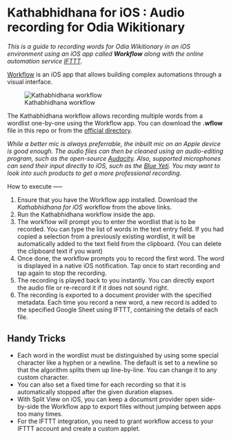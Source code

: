 Kathabhidhana for iOS : Audio recording for Odia Wikitionary
===================================
<i>This is a guide to recording words for Odia Wikitionary in an iOS environment using an iOS app called <b>Workflow</b> along with the online automation service [IFTTT](https://ifttt.com/).</i>

[Workflow](https://workflow.is) is an iOS app that allows building complex automations through a visual interface.

![Kathabhidhana workflow](https://github.com/pattaprateek/Kathabhidhana/blob/master/Kathabhidhana%20for%20iOS/IMG_9475.JPG)

The Kathabhidhana workflow allows recording multiple words from a wordlist one-by-one using the Workflow app. You can download the <b>.wflow</b> file in this repo or from the [official directory](https://workflow.is/workflows/acb7f3c267754b2ca84839d68fb52eef). 

<i>While a better mic is always preferrable, the inbuilt mic on an Apple device is good enough. The audio files can then be cleaned using an audio-editing program, such as the open-source [Audacity](http://www.audacityteam.org/). Also, supported microphones can send their input directly to iOS, such as the [Blue Yeti](http://www.bluemic.com/products/yeti/). You may want to look into such products to get a more professional recording.</i>

 
 How to execute
 -----
 
 1. Ensure that you have the Workflow app installed. Download the <i>Kathabhidhana for iOS</i> workflow from the above links.
 2. Run the Kathabhidhana workflow inside the app.
 3. The workflow will prompt you to enter the wordlist that is to be recorded. You can type the list of words in the text entry field. If you had copied a selection from a previously existing wordlist, it will be automatically added to the text field from the clipboard. (You can delete the clipboard text if you want)
4. Once done, the workflow prompts you to record the first word. The word is displayed in a native iOS notification. Tap once to start recording and tap again to stop the recording. 
5. The recording is played back to you instantly. You can directly export the audio file or re-record it if it does not sound right. 
6. The recording is exported to a document provider with the specified metadata. Each time you record a new word, a new record is added to the specified Google Sheet using IFTTT, containing the details of each file.

Handy Tricks
-----
- Each word in the wordlist must be distinguished by using some special character like a hyphen or a newline. The default is set to a newline so that the algorithm splits them up line-by-line. You can change it to any custom character.
- You can also set a fixed time for each recording so that it is automatically stopped after the given duration elapses.
- With Split View on iOS, you can keep a documsnt provider open side-by-side the Workflow app to export files without jumping between apps too many times.
- For the IFTTT integration, you need to grant workflow access to your IFTTT account and create a custom applet.




